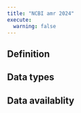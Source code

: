 ```yaml
---
title: "NCBI amr 2024"
execute:
  warning: false
---
```


## Definition



## Data types



## Data availablity

